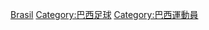 {{Commonscat|Association football referees from Brazil}}

[[Category:各國足球裁判|Brasil]]
[[Category:巴西足球|Category:巴西足球]]
[[Category:巴西運動員|Category:巴西運動員]]
